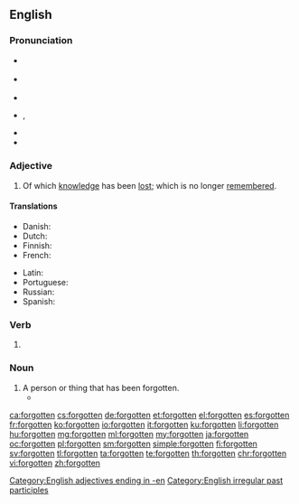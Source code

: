 ==English==

===Pronunciation===
* {{a|GenAm}} {{IPA|/fɚˈɡɑt.n̩/|lang=en}}
*: {{a|New England}} {{IPA|/fəˈɡʌt.n̩/|/fɚˈɡʌt.n̩/|lang=en}}
* {{a|RP}} {{IPA|/fəˈɡɒt.n̩/|lang=en}}
* {{audio|en-us-forgotten.ogg|Audio (US)|lang=en}}
* {{audio|en-us-ne-forgotten.ogg|Audio (New England)|lang=en}}, {{audio|en-us-ne-2-forgotten.ogg|Audio (New England)|lang=en}}
* {{rhymes|ɒtən|lang=en}}
* {{hyphenation|for|got|ten|lang=en}}

===Adjective===
{{en-adj}}

# Of which [[knowledge]] has been [[lost]]; which is no longer [[remember]]ed.

====Translations====
{{trans-top|of which knowledge has been lost, which is no longer remembered}}
* Danish: {{t|da|glemt}}
* Dutch: {{t+|nl|vergeten}}
* Finnish: {{t+|fi|unohdettu}}
* French: {{t+|fr|oublié}}
{{trans-mid}}
* Latin: {{t|la|oblitus}}
* Portuguese: {{t+|pt|esquecido}}
* Russian: {{t+|ru|забы́тый}}
* Spanish: {{t+|es|olvidado}}
{{trans-bottom}}

===Verb===
{{head|en|past participle}}

# {{inflection of|forget||past|part|lang=en}}

===Noun===
{{en-noun}}

# A person or thing that has been forgotten.
#* {{quote-journal|date=December 31, 2007|author=Alan Feuer|title=Headliners of 07: A Subway Savior, Rampaging Rats, and a $12 Million Dog|work=New York Times|url=http://www.nytimes.com/2007/12/31/nyregion/31onehits.html
|passage=Luckily for these unfortunate '''forgottens''', New Year is approaching, a time when, despite the intuitions of the calendar, our thoughts often turn to the past.}}

[[Category:English adjectives ending in -en]]
[[Category:English irregular past participles]]

[[ca:forgotten]]
[[cs:forgotten]]
[[de:forgotten]]
[[et:forgotten]]
[[el:forgotten]]
[[es:forgotten]]
[[fr:forgotten]]
[[ko:forgotten]]
[[io:forgotten]]
[[it:forgotten]]
[[ku:forgotten]]
[[li:forgotten]]
[[hu:forgotten]]
[[mg:forgotten]]
[[ml:forgotten]]
[[my:forgotten]]
[[ja:forgotten]]
[[oc:forgotten]]
[[pl:forgotten]]
[[sm:forgotten]]
[[simple:forgotten]]
[[fi:forgotten]]
[[sv:forgotten]]
[[tl:forgotten]]
[[ta:forgotten]]
[[te:forgotten]]
[[th:forgotten]]
[[chr:forgotten]]
[[vi:forgotten]]
[[zh:forgotten]]